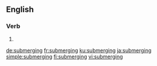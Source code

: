==English==

===Verb===
{{head|en|present participle}}

# {{present participle of|submerge|lang=en|nocat=1}}

[[de:submerging]]
[[fr:submerging]]
[[ku:submerging]]
[[ja:submerging]]
[[simple:submerging]]
[[fi:submerging]]
[[vi:submerging]]